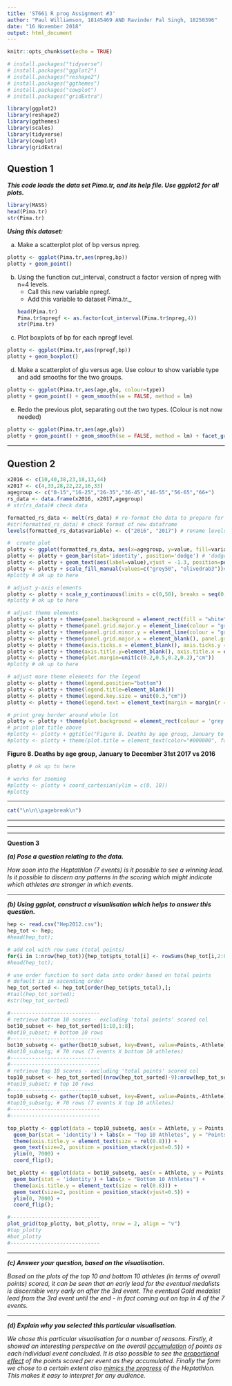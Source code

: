 ---
title: 'ST661 R prog Assignment #3'
author: "Paul Williamson, 18145469 AND Ravinder Pal Singh, 18250396"
date: "16 November 2018"
output: html_document
---

```{r setup, include=FALSE}
knitr::opts_chunk$set(echo = TRUE)
```

```{r}
# install.packages("tidyverse")
# install.packages("ggplot2")
# install.packages("reshape2")
# install.packages("ggthemes")
# install.packages("cowplot")
# install.packages("gridExtra")

library(ggplot2)
library(reshape2)
library(ggthemes)
library(scales)
library(tidyverse)
library(cowplot)
library(gridExtra)

```


## Question 1

**_This code loads the data set Pima.tr, and its help file. Use ggplot2 for all plots._**
  
```{r}
library(MASS)
head(Pima.tr)
str(Pima.tr)
```

**_Using this dataset:_**
  
a. Make a scatterplot plot of bp versus npreg.
```{r}
plotty <- ggplot(Pima.tr,aes(npreg,bp))
plotty + geom_point()
```
  
  
b. Using the function cut_interval, construct a factor version of npreg with n=4 levels.
    + Call this new variable npregf.
    + Add this variable to dataset Pima.tr._
```{r}
head(Pima.tr)
Pima.tr$npregf <- as.factor(cut_interval(Pima.tr$npreg,4))
str(Pima.tr)
```
  
  
c. Plot boxplots of bp for each npregf level.
```{r}
plotty <- ggplot(Pima.tr,aes(npregf,bp))
plotty + geom_boxplot()
```
  
  
d. Make a scatterplot of glu versus age. Use colour to show variable type and add smooths for the two groups.

```{r}
plotty <- ggplot(Pima.tr,aes(age,glu, colour=type))
plotty + geom_point() + geom_smooth(se = FALSE, method = lm)
```
  
  
e. Redo the previous plot, separating out the two types. (Colour is not now needed)
```{r}
plotty <- ggplot(Pima.tr,aes(age,glu))
plotty + geom_point() + geom_smooth(se = FALSE, method = lm) + facet_grid(~type)
```
  
  
***
  
## Question 2


```{r}
x2016 <- c(10,40,38,23,18,13,44)
x2017 <- c(4,33,28,22,22,16,33)
agegroup <- c("0-15","16-25","26-35","36-45","46-55","56-65","66+")
rs_data <- data.frame(x2016, x2017,agegroup)
# str(rs_data)# check data

formatted_rs_data <- melt(rs_data) # re-format the data to prepare for plotting
#str(formatted_rs_data) # check format of new dataframe
levels(formatted_rs_data$variable) <- c("2016", "2017") # rename levels in formatted data

#  create plot
plotty <- ggplot(formatted_rs_data, aes(x=agegroup, y=value, fill=variable, width=0.5))# call ggplot function
plotty <- plotty + geom_bar(stat='identity', position='dodge') # 'dodge' position bars side by side
plotty <- plotty + geom_text(aes(label=value),vjust = -1.3, position=position_dodge(0.5)) # adjust position of value labels
plotty <- plotty + scale_fill_manual(values=c("grey50", "olivedrab3"))# colour fill the bars
#plotty # ok up to here

# adjust y-axis elements
plotty <- plotty + scale_y_continuous(limits = c(0,50), breaks = seq(0,50,by=5), minor_breaks = seq(5,50,by=5))
#plotty # ok up to here

# adjust theme elements
plotty <- plotty + theme(panel.background = element_rect(fill = "white",colour = "white"))
plotty <- plotty + theme(panel.grid.major.y = element_line(colour = "grey", size = 0.5))
plotty <- plotty + theme(panel.grid.minor.y = element_line(colour = "grey", size = 0.5))
plotty <- plotty + theme(panel.grid.major.x = element_blank(), panel.grid.minor.x = element_blank())
plotty <- plotty + theme(axis.ticks.x = element_blank(), axis.ticks.y = element_blank())
plotty <- plotty + theme(axis.title.y=element_blank(), axis.title.x = element_blank())
plotty <- plotty + theme(plot.margin=unit(c(0.2,0.5,0.2,0.2),"cm"))
#plotty # ok up to here

# adjust more theme elements for the legend
plotty <- plotty + theme(legend.position="bottom")
plotty <- plotty + theme(legend.title=element_blank())
plotty <- plotty + theme(legend.key.size = unit(0.3,"cm"))
plotty <- plotty + theme(legend.text = element_text(margin = margin(r = 10, unit = "pt")))

# print grey border around whole lot
plotty <- plotty + theme(plot.background = element_rect(colour = 'grey'))
# print plot title above
#plotty <- plotty + ggtitle("Figure 8. Deaths by age group, January to December 31st 2017 vs 2016")
#plotty <- plotty + theme(plot.title = element_text(color="#000000", face="bold", size=11))
```

**Figure 8. Deaths by age group, January to December 31st 2017 vs 2016**
```{r echo=FALSE, fig.height = 4, fig.width = 8}
plotty # ok up to here

# works for zooming
#plotty <- plotty + coord_cartesian(ylim = c(0, 10))
#plotty

```
***
```{r, echo=FALSE, results='asis'}
cat("\n\n\\pagebreak\n")

```
*******  
  
  
  
  
  
  
  
  
  
***
***
  
**Question 3**

**_(a) Pose a question relating to the data._**
  
_How soon into the Heptathlon (7 events) is it possible to see a winning lead. Is it possible to discern any patterns in the scoring which might indicate which athletes are stronger in which events. _

  
***
  
**_(b) Using ggplot, construct a visualisation which helps to answer this question._**
 
```{r, echo=FALSE, warning=FALSE,  message=FALSE}
hep <- read.csv("Hep2012.csv");
hep_tot <- hep;
#head(hep_tot);

# add col with row sums (total points)
for(i in 1:nrow(hep_tot)){hep_tot$pts_total[i] <- rowSums(hep_tot[i,2:8], na.rm=TRUE)}
#head(hep_tot);

# use order function to sort data into order based on total points
# default is in ascending order
hep_tot_sorted <- hep_tot[order(hep_tot$pts_total),];
#tail(hep_tot_sorted);
#str(hep_tot_sorted)

#-----------------------------
# retrieve bottom 10 scores - excluding 'total points' scored col
bot10_subset <- hep_tot_sorted[1:10,1:8];
#bot10_subset; # bottom 10 rows 
#-----------------------------
bot10_subsetg <- gather(bot10_subset, key=Event, value=Points,-Athlete);
#bot10_subsetg; # 70 rows (7 events X bottom 10 athletes)
#-----------------------------
#-----------------------------
# retrieve top 10 scores - excluding 'total points' scored col
top10_subset <- hep_tot_sorted[(nrow(hep_tot_sorted)-9):nrow(hep_tot_sorted),1:8];
#top10_subset; # top 10 rows
#-----------------------------
top10_subsetg <- gather(top10_subset, key=Event, value=Points,-Athlete);
#top10_subsetg; # 70 rows (7 events X top 10 athletes)
#-----------------------------
#-----------------------------

top_plotty <- ggplot(data = top10_subsetg, aes(x = Athlete, y = Points, fill = Event, label=Points)) +
  geom_bar(stat = 'identity') + labs(x = "Top 10 Athletes", y = "Points") +
  theme(axis.title.y = element_text(size = rel(0.8))) +
  geom_text(size=2, position = position_stack(vjust=0.5)) + 
  ylim(0, 7000) +
  coord_flip();

bot_plotty <- ggplot(data = bot10_subsetg, aes(x = Athlete, y = Points, fill = Event, label=Points)) +
  geom_bar(stat = 'identity') + labs(x = "Bottom 10 Athletes") +
  theme(axis.title.y = element_text(size = rel(0.8))) +
  geom_text(size=2, position = position_stack(vjust=0.5)) + 
  ylim(0, 7000) +
  coord_flip();

#-----------------------------
plot_grid(top_plotty, bot_plotty, nrow = 2, align = "v")
#top_plotty
#bot_plotty
#-----------------------------
```

  
  
***
  
  
**_(c) Answer your question, based on the visualisation._**

_Based on the plots of the top 10 and bottom 10 athletes (in terms of overall points) scored, it can be seen that an early lead for the eventual medalists is discernible very early on after the 3rd event. The eventual Gold medalist lead from the 3rd event until the end - in fact coming out on top in 4 of the 7 events._
  
  
***
  
  
**_(d) Explain why you selected this particular visualisation._**

_We chose this particular visualisation for a number of reasons. Firstly, it showed an interesting perspective on the overall <u>accumulation</u> of points as each individual event concluded. It is also possible to see the <u>proportional effect</u> of the points scored per event as they accumulated. Finally the form we chose to a certain extent also <u>mimics the progress</u> of the Heptathlon. This makes it easy to interpret for any audience._
